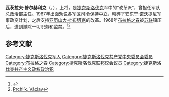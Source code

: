 '''瓦茨拉夫·普尔赫利克'''（{{lang-cs|'''Václav Prchlík'''}}，{{bd|1922年|8月25日|1983年|3月16日|catIdx=V}}），上将，是[[捷克斯洛伐克|捷克斯洛伐克]]军中的“改革派”，曾担任军队总政治部主任。1967年出面劝说各军区司令保持中立，粉碎了[[安东宁·诺沃提尼|安东宁·诺沃提尼]]军事政变计划，之后支持[[亚历山大·杜布切克|亚历山大·杜布切克]]的改革。1968年[[布拉格之春|布拉格之春]]被[[苏联|苏联]]镇压后，遭到撤除一切职务和监禁。<ref>{{Cite web |url=http://www.totalita.cz/vysvetlivky/o_prchlikv.php |title=Václav PRCHLÍK: TOTALITA |access-date=2020-09-12 |archive-date=2017-07-23 |archive-url=https://web.archive.org/web/20170723152410/http://totalita.cz/vysvetlivky/o_prchlikv.php |dead-url=no }}</ref><ref>[https://www.armedconflicts.com/Prchlik-Vaclav-t123784 Prchlík, Václav]</ref>

== 参考文献 ==
{{Reflist}}

[[Category:捷克斯洛伐克军人|Category:捷克斯洛伐克军人]]
[[Category:捷克斯洛伐克共产党中央委员会委员|Category:捷克斯洛伐克共产党中央委员会委员]]
[[Category:布拉格之春|Category:布拉格之春]]
[[Category:捷克斯洛伐克联邦议会议员|Category:捷克斯洛伐克联邦议会议员]]
[[Category:捷克斯洛伐克共产主义政权政治犯|Category:捷克斯洛伐克共产主义政权政治犯]]